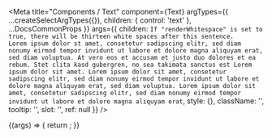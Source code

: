 
<Meta
  title="Components / Text"
  component={Text}
  argTypes={{
    ...createSelectArgTypes({}),
    children: { control: 'text' },
    ...DocsCommonProps
  }}
  args={{
    children: `If "renderWhitespace" is set to true, there will be thirteen white spaces after this sentence.             Lorem ipsum dolor st amet, consetetur sadipscing elitr, sed diam nonumy eirmod tempor invidunt ut labore et dolore magna aliquyam erat, sed diam voluptua. At vero eos et accusam et justo duo dolores et ea rebum. Stet clita kasd gubergren, no sea takimata sanctus est Lorem ipsum dolor sit amet. Lorem ipsum dolor sit amet, consetetur sadipscing elitr, sed diam nonumy eirmod tempor invidunt ut labore et dolore magna aliquyam erat, sed diam voluptua. Lorem ipsum dolor sit amet, consetetur sadipscing elitr, sed diam nonumy eirmod tempor invidunt ut labore et dolore magna aliquyam erat`,
    style: {},
    className: '',
    tooltip: '',
    slot: '',
    ref: null
  }}
/>

<DocsHeader />

<Canvas>
  <Story name="Default">
    {(args) => {
      return <Text {...args} />;
    }}
  </Story>
</Canvas>

<ArgsTable story="." />
